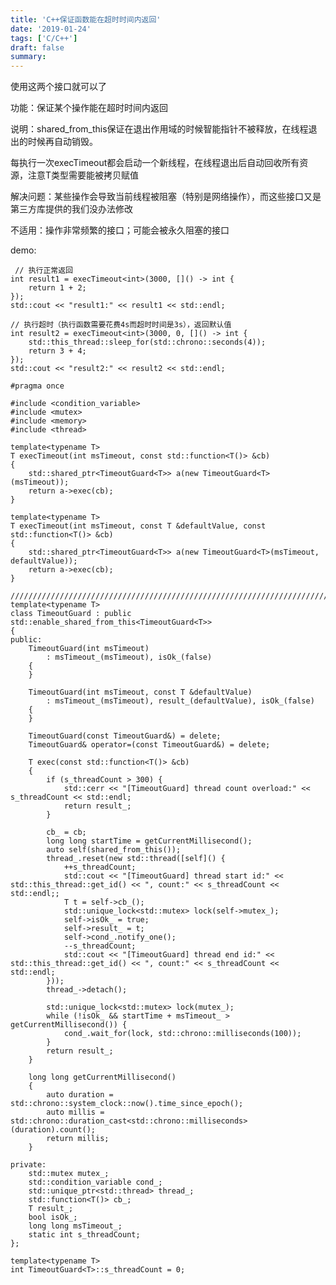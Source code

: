 ```yaml
---
title: 'C++保证函数能在超时时间内返回'
date: '2019-01-24'
tags: ['C/C++']
draft: false
summary: 
---
```


使用这两个接口就可以了  

 功能：保证某个操作能在超时时间内返回  

 说明：shared_from_this保证在退出作用域的时候智能指针不被释放，在线程退出的时候再自动销毁。  

 每执行一次execTimeout都会启动一个新线程，在线程退出后自动回收所有资源，注意T类型需要能被拷贝赋值  

 解决问题：某些操作会导致当前线程被阻塞（特别是网络操作），而这些接口又是第三方库提供的我们没办法修改  

 不适用：操作非常频繁的接口；可能会被永久阻塞的接口

 demo:
```
 // 执行正常返回
int result1 = execTimeout<int>(3000, []() -> int {
    return 1 + 2;
});
std::cout << "result1:" << result1 << std::endl;

// 执行超时（执行函数需要花费4s而超时时间是3s），返回默认值
int result2 = execTimeout<int>(3000, 0, []() -> int {
    std::this_thread::sleep_for(std::chrono::seconds(4));
    return 3 + 4;
});
std::cout << "result2:" << result2 << std::endl;
```
```
#pragma once

#include <condition_variable>
#include <mutex>
#include <memory>
#include <thread>

template<typename T>
T execTimeout(int msTimeout, const std::function<T()> &cb)
{
    std::shared_ptr<TimeoutGuard<T>> a(new TimeoutGuard<T>(msTimeout));
    return a->exec(cb);
}

template<typename T>
T execTimeout(int msTimeout, const T &defaultValue, const std::function<T()> &cb)
{
    std::shared_ptr<TimeoutGuard<T>> a(new TimeoutGuard<T>(msTimeout, defaultValue));
    return a->exec(cb);
}

//////////////////////////////////////////////////////////////////////////
template<typename T>
class TimeoutGuard : public std::enable_shared_from_this<TimeoutGuard<T>>
{
public:
    TimeoutGuard(int msTimeout)
        : msTimeout_(msTimeout), isOk_(false)
    {
    }

    TimeoutGuard(int msTimeout, const T &defaultValue)
        : msTimeout_(msTimeout), result_(defaultValue), isOk_(false)
    {
    }

    TimeoutGuard(const TimeoutGuard&) = delete;
    TimeoutGuard& operator=(const TimeoutGuard&) = delete;

    T exec(const std::function<T()> &cb)
    {
        if (s_threadCount > 300) {
            std::cerr << "[TimeoutGuard] thread count overload:" << s_threadCount << std::endl;
            return result_;
        }

        cb_ = cb;
        long long startTime = getCurrentMillisecond();
        auto self(shared_from_this());
        thread_.reset(new std::thread([self]() {
            ++s_threadCount;
            std::cout << "[TimeoutGuard] thread start id:" << std::this_thread::get_id() << ", count:" << s_threadCount << std::endl;;
            T t = self->cb_();
            std::unique_lock<std::mutex> lock(self->mutex_);
            self->isOk_ = true;
            self->result_ = t;
            self->cond_.notify_one();
            --s_threadCount;
            std::cout << "[TimeoutGuard] thread end id:" << std::this_thread::get_id() << ", count:" << s_threadCount << std::endl;
        }));
        thread_->detach();

        std::unique_lock<std::mutex> lock(mutex_);
        while (!isOk_ && startTime + msTimeout_ > getCurrentMillisecond()) {
            cond_.wait_for(lock, std::chrono::milliseconds(100));
        }
        return result_;
    }

    long long getCurrentMillisecond()
    {
        auto duration = std::chrono::system_clock::now().time_since_epoch();
        auto millis = std::chrono::duration_cast<std::chrono::milliseconds>(duration).count();
        return millis;
    }

private:
    std::mutex mutex_;
    std::condition_variable cond_;
    std::unique_ptr<std::thread> thread_;
    std::function<T()> cb_;
    T result_;
    bool isOk_;
    long long msTimeout_;
    static int s_threadCount;
};

template<typename T>
int TimeoutGuard<T>::s_threadCount = 0;

```